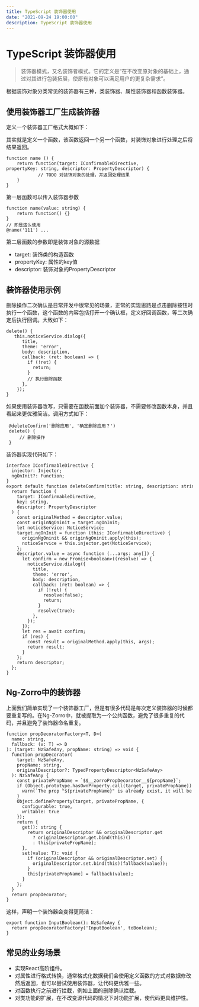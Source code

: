 ```yaml
---
title: TypeScript 装饰器使用
date: "2021-09-24 19:00:00"
description: TypeScript 装饰器使用
---
```


# TypeScript 装饰器使用

> 装饰器模式，又名装饰者模式。它的定义是“在不改变原对象的基础上，通过对其进行包装拓展，使原有对象可以满足用户的更复杂需求”。

根据装饰对象分类常见的装饰器有三种，类装饰器、属性装饰器和函数装饰器。

## 使用装饰器工厂生成装饰器

定义一个装饰器工厂格式大概如下：

其实就是定义一个函数，该函数返回一个另一个函数，对装饰对象进行处理之后将结果返回。

```
function name () {
    return function(target: IConfirmableDirective, propertyKey: string, descriptor: PropertyDescriptor) {
            // TODO 对装饰对象的处理，并返回处理结果
    }
}
```

第一层函数可以传入装饰器参数

```
function name(value: string) {
    return function() {}
}
// 即是这么使用
@name('111') ...
```

第二层函数的参数即是装饰对象的源数据

- target:  装饰类的构造函数
- propertyKey: 属性的key值
- descriptor: 装饰对象的PropertyDescriptor

## 装饰器使用示例

删除操作二次确认是日常开发中很常见的场景，正常的实现思路是点击删除按钮时执行一个函数，这个函数的内容包括打开一个确认框，定义好回调函数，等二次确定后执行回调。大致如下：

```
delete() {
   this.noticeService.dialog({
      title,
      theme: 'error',
      body: description,
      callback: (ret: boolean) => {
        if (!ret) {
          return;
        }
        // 执行删除函数
      },
    });
}
```

如果使用装饰器改写，只需要在函数前面加个装饰器，不需要修改函数本身，并且看起来更优雅简洁。调用方式如下：

```
 @deleteConfirm('删除应用', '确定删除应用？')
 delete() {
     // 删除操作 
 }
```

装饰器实现代码如下：

```
interface IConfirmableDirective {
  injector: Injector;
  ngOnInit?: Function;
}
export default function deleteConfirm(title: string, description: string) {
  return function (
    target: IConfirmableDirective,
    key: string,
    descriptor: PropertyDescriptor
  ) {
    const originalMethod = descriptor.value;
    const originNgOninit = target.ngOnInit;
    let noticeService: NoticeService;
    target.ngOnInit = function (this: IConfirmableDirective) {
      originNgOninit && originNgOninit.apply(this);
      noticeService = this.injector.get(NoticeService);
    };
    descriptor.value = async function (...args: any[]) {
      let confirm = new Promise<boolean>((resolve) => {
        noticeService.dialog({
          title,
          theme: 'error',
          body: description,
          callback: (ret: boolean) => {
            if (!ret) {
              resolve(false);
              return;
            }
            resolve(true);
          },
        });
      });
      let res = await confirm;
      if (res) {
        const result = originalMethod.apply(this, args);
        return result;
      }
    };
    return descriptor;
  };
}
```

## Ng-Zorro中的装饰器

上面我们简单实现了一个装饰器工厂，但是有很多代码是每次定义装饰器的时候都要重复写的。在Ng-Zorro中，就被提取为一个公共函数，避免了很多重复的代码，并且避免了装饰器命名重复。

```
function propDecoratorFactory<T, D>(
  name: string,
  fallback: (v: T) => D
): (target: NzSafeAny, propName: string) => void {
  function propDecorator(
    target: NzSafeAny,
    propName: string,
    originalDescriptor?: TypedPropertyDescriptor<NzSafeAny>
  ): NzSafeAny {
    const privatePropName = `$$__zorroPropDecorator__${propName}`;
    if (Object.prototype.hasOwnProperty.call(target, privatePropName)) {
      warn(`The prop "${privatePropName}" is already exist, it will be overrided by ${name} decorator.`);
    }
    Object.defineProperty(target, privatePropName, {
      configurable: true,
      writable: true
    });
    return {
      get(): string {
        return originalDescriptor && originalDescriptor.get
          ? originalDescriptor.get.bind(this)()
          : this[privatePropName];
      },
      set(value: T): void {
        if (originalDescriptor && originalDescriptor.set) {
          originalDescriptor.set.bind(this)(fallback(value));
        }
        this[privatePropName] = fallback(value);
      }
    };
  }
  return propDecorator;
}
```

这样，声明一个装饰器会变得更简洁：

```
export function InputBoolean(): NzSafeAny {
  return propDecoratorFactory('InputBoolean', toBoolean);
}
```

## 常见的业务场景

- 实现React高阶组件。
- 对属性进行格式转换，通常格式化数据我们会使用定义函数的方式对数据修改然后返回，也可以尝试使用装饰器，让代码更优雅一些。
- 对函数执行之前进行拦截，例如上面的删除确认拦截。
- 对类功能的扩展，在不改变源代码的情况下对功能扩展，使代码更具维护性。
